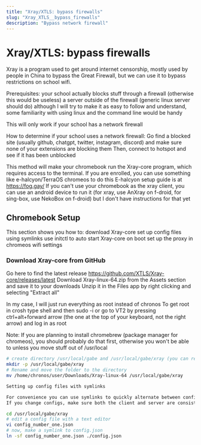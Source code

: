 ```yaml
---
title: "Xray/XTLS: bypass firewalls"
slug: "Xray_XTLS__bypass_firewalls"
description: "Bypass network firewall"
---
```


# Xray/XTLS: bypass firewalls

Xray is a program used to get around internet censorship, mostly used by people in China to bypass the Great Firewall, but we can use it to bypass restrictions on school wifi.

Prerequisites:
your school actually blocks stuff through a firewall (otherwise this would be useless)
a server outside of the firewall (generic linux server should do)
although I will try to make it as easy to follow and understand, some familiarity with using linux and the command line would be handy

This will only work if your school has a network firewall

How to determine if your school uses a network firewall:
Go find a blocked site (usually github, chatgpt, twitter, instagram, discord) and make sure none of your extensions are blocking them
Then, connect to hotspot and see if it has been unblocked 

This method will make your chromebook run the Xray-core program, which requires access to the terminal.
If you are enrolled, you can use something like e-halcyon/TerraOS chromeos to do this
E-halcyon setup guide is at https://fog.gay/
If you can't use your chromebook as the xray client, you can use an android device to run it (for xray, use AnXray on f-droid, for sing-box, use NekoBox on f-droid) but I don't have instructions for that yet 

## Chromebook Setup
This section shows you how to:
download Xray-core
set up config files using symlinks
use initctl to auto start Xray-core on boot
set up the proxy in chromeos wifi settings

### Download Xray-core from GitHub
Go here to find the latest release https://github.com/XTLS/Xray-core/releases/latest
Download Xray-linux-64.zip from the Assets section and save it to your downloads
Unzip it in the Files app by right clicking and selecting "Extract all"

In my case, I will just run everything as root instead of chronos
To get root in crosh type shell and then sudo -i or go to VT2 by pressing ctrl+alt+forward arrow (the one at the top of your keyboard, not the right arrow) and log in as root

Note: If you are planning to install chromebrew (package manager for chromeos), you should probably do that first, otherwise you won't be able to unless you move stuff out of /usr/local
```bash
# create directory /usr/local/gabe and /usr/local/gabe/xray (you can rename gabe to something else
mkdir -p /usr/local/gabe/xray
# Rename and move the folder to the directory
mv /home/chronos/user/Downloads/Xray-linux-64 /usr/local/gabe/xray

Setting up config files with symlinks

For convenience you can use symlinks to quickly alternate between configs
If you change configs, make sure both the client and server are consistent. That is why using symlinks is convenient, because you can swap them with a single command

cd /usr/local/gabe/xray
# edit a config file with a text editor
vi config_number_one.json
# now, make a symlink to config.json
ln -sf config_number_one.json ./config.json
```
